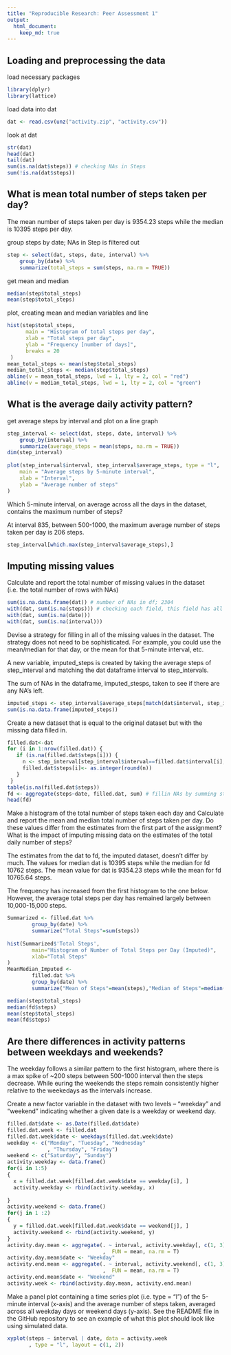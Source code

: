```yaml
---
title: "Reproducible Research: Peer Assessment 1"
output: 
  html_document:
    keep_md: true
---
```



## Loading and preprocessing the data

load necessary packages
```r
library(dplyr)
library(lattice)
```

load data into dat
```r
dat <- read.csv(unz("activity.zip", "activity.csv"))
```

look at dat
```r
str(dat)
head(dat)
tail(dat)
sum(is.na(dat$steps)) # checking NAs in Steps
sum(!is.na(dat$steps)) 
```

## What is mean total number of steps taken per day? 

The mean number of steps taken per day is 9354.23 steps while the median is 10395 steps per day.

group steps by date; NAs in Step is filtered out
```r
step <- select(dat, steps, date, interval) %>%
    group_by(date) %>% 
    summarize(total_steps = sum(steps, na.rm = TRUE))
```

get mean and median
```r
median(step$total_steps)
mean(step$total_steps)
```

plot, creating mean and median variables and line
```r
hist(step$total_steps, 
      main = "Histogram of total steps per day", 
      xlab = "Total steps per day", 
      ylab = "Frequency [number of days]", 
      breaks = 20
 )
mean_total_steps <- mean(step$total_steps)
median_total_steps <- median(step$total_steps)
abline(v = mean_total_steps, lwd = 1, lty = 2, col = "red")
abline(v = median_total_steps, lwd = 1, lty = 2, col = "green")
```

## What is the average daily activity pattern?

get average steps by interval and plot on a line graph
```r
step_interval <- select(dat, steps, date, interval) %>% 
	group_by(interval) %>% 
	summarize(average_steps = mean(steps, na.rm = TRUE))
dim(step_interval)
	
plot(step_interval$interval, step_interval$average_steps, type = "l",
	main = "Average steps by 5-minute interval",
	xlab = "Interval",
	ylab = "Average number of steps"
)
```

Which 5-minute interval, on average across all the days in the dataset, contains the maximum number of steps?

At interval 835, between 500-1000,  the maximum average number of steps taken per day is 206 steps.

```r
step_interval[which.max(step_interval$average_steps),]
```
## Imputing missing values

Calculate and report the total number of missing values in the dataset (i.e. the total number of rows with NAs)
```r
sum(is.na.data.frame(dat)) # number of NAs in df; 2304
with(dat, sum(is.na(steps))) # checking each field, this field has all the NAs
with(dat, sum(is.na(date)))
with(dat, sum(is.na(interval)))
```

Devise a strategy for filling in all of the missing values in the dataset. The strategy does not need to be sophisticated. For example, you could use the mean/median for that day, or the mean for that 5-minute interval, etc.

A new variable, imputed_steps is created by taking the average steps of step_interval and matching the dat dataframe interval to step_intervals.

The sum of NAs in the dataframe, imputed_stesps, taken to see if there are any NA's left.
```r
imputed_steps <- step_interval$average_steps[match(dat$interval, step_interval$interval)]
sum(is.na.data.frame(imputed_steps))

```
Create a new dataset that is equal to the original dataset but with the missing data filled in.
```r
filled.dat<-dat
for (i in 1:nrow(filled.dat)) {
   if (is.na(filled.dat$steps[i])) {
     n <- step_interval[step_interval$interval==filled.dat$interval[i],"average_steps"]
     filled.dat$steps[i]<- as.integer(round(n))
   }
 }
table(is.na(filled.dat$steps))
fd <- aggregate(steps~date, filled.dat, sum) # fillin NAs by summing steps
head(fd)
```

Make a histogram of the total number of steps taken each day and Calculate and report the mean and median total number of steps taken per day. Do these values differ from the estimates from the first part of the assignment? What is the impact of imputing missing data on the estimates of the total daily number of steps?

The estimates from the dat to fd, the imputed dataset, doesn't differ by much. The values for median dat is 10395 steps while the median for fd 10762 steps. The mean value for dat is 9354.23 steps while the mean for fd 10765.64 steps.

The frequency has increased from the first histogram to the one below. However, the average total steps per day has remained largely between 10,000-15,000 steps. 

```r
Summarized <- filled.dat %>% 
        group_by(date) %>% 
        summarize("Total Steps"=sum(steps))
        
hist(Summarized$'Total Steps',
        main="Histogram of Number of Total Steps per Day (Imputed)",
        xlab="Total Steps"
)
MeanMedian_Imputed <- 
        filled.dat %>% 
        group_by(date) %>% 
        summarize("Mean of Steps"=mean(steps),"Median of Steps"=median(steps))

```
```r
median(step$total_steps)
median(fd$steps)
mean(step$total_steps)
mean(fd$steps)

```

## Are there differences in activity patterns between weekdays and weekends?

The weekday follows a similar pattern to the first histogram, where there is a max spike of ~200 steps between 500-1000 interval then the steps decrease. While euring the weekends the steps remain consistently higher relative to the weekedays as the intervals increase.

Create a new factor variable in the dataset with two levels – “weekday” and “weekend” indicating whether a given date is a weekday or weekend day.

```r
filled.dat$date <- as.Date(filled.dat$date)
filled.dat.week <- filled.dat
filled.dat.week$date <- weekdays(filled.dat.week$date)
weekday <- c("Monday", "Tuesday", "Wednesday"
             , "Thursday", "Friday")
weekend <- c("Saturday", "Sunday")
activity.weekday <- data.frame()
for(i in 1:5)
{
  x = filled.dat.week[filled.dat.week$date == weekday[i], ]
  activity.weekday <- rbind(activity.weekday, x)
  
}
activity.weekend <- data.frame()
for(j in 1 :2)
{
  y = filled.dat.week[filled.dat.week$date == weekend[j], ]
  activity.weekend <- rbind(activity.weekend, y)
}
activity.day.mean <- aggregate(. ~ interval, activity.weekday[, c(1, 3)]
                               ,  FUN = mean, na.rm = T)
activity.day.mean$date <- "Weekday"
activity.end.mean <- aggregate(. ~ interval, activity.weekend[, c(1, 3)]
                               ,  FUN = mean, na.rm = T)
activity.end.mean$date <- "Weekend"
activity.week <- rbind(activity.day.mean, activity.end.mean)
```

Make a panel plot containing a time series plot (i.e. type = "l") of the 5-minute interval (x-axis) and the average number of steps taken, averaged across all weekday days or weekend days (y-axis). See the README file in the GitHub repository to see an example of what this plot should look like using simulated data.

```r
xyplot(steps ~ interval | date, data = activity.week
       , type = "l", layout = c(1, 2))
```